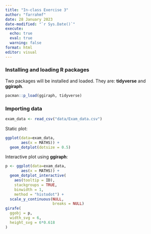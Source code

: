 ```yaml
---
title: "In-class Exercise 3"
author: "farrahmf"
date: 28 January 2023
date-modified: "`r Sys.Date()`"
execute: 
  echo: true
  eval: true
  warning: false
format: html
editor: visual
---
```


### **Installing and loading R packages**

Two packages will be installed and loaded. They are: **tidyverse** and **ggiraph**.

```r
pacman::p_load(ggiraph, tidyverse)
```

### **Importing data**

```r
exam_data <- read_csv("data/Exam_data.csv")
```

Static plot:

```r
ggplot(data=exam_data, 
       aes(x = MATHS)) +
  geom_dotplot(dotsize = 0.5)
```

Interactive plot using **ggiraph**:

```r
p <- ggplot(data=exam_data, 
       aes(x = MATHS)) +
  geom_dotplot_interactive(
    aes(tooltip = ID),
    stackgroups = TRUE, 
    binwidth = 1, 
    method = "histodot") +
  scale_y_continuous(NULL, 
                     breaks = NULL)
girafe(
  ggobj = p,
  width_svg = 6,
  height_svg = 6*0.618
)
```
